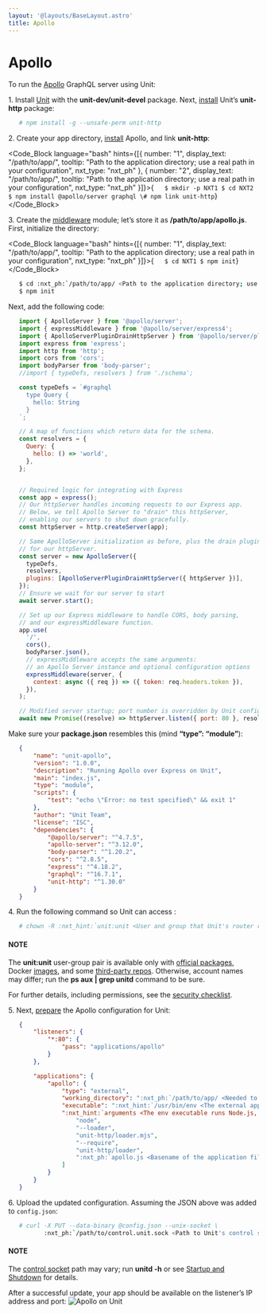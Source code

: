 ```yaml
---
layout: '@layouts/BaseLayout.astro'
title: Apollo
---
```

# Apollo

To run the [Apollo](https://www.apollographql.com) GraphQL server using Unit:

1\. Install [Unit](../installation.md#installation-precomp-pkgs) with the **unit-dev/unit-devel** package.  Next, [install](../installation.md#installation-nodejs-package) Unit’s **unit-http** package:

```bash
   # npm install -g --unsafe-perm unit-http
```

2\. Create your app directory, [install](https://expressjs.com/en/starter/installing.html) Apollo, and link **unit-http**:

<Code_Block language="bash" hints={[{ number: "1", display_text: "/path/to/app/", tooltip: "Path to the application directory; use a real path in your configuration", nxt_type: "nxt_ph" }, { number: "2", display_text: "/path/to/app/", tooltip: "Path to the application directory; use a real path in your configuration", nxt_type: "nxt_ph" }]}>{`   $ mkdir -p NXT1
   $ cd NXT2
   $ npm install @apollo/server graphql
   \# npm link unit-http`}</Code_Block>

3\. Create the [middleware](https://www.apollographql.com/docs/apollo-server/api/express-middleware/) module; let’s store it as **/path/to/app/apollo.js**. First, initialize the directory:

<Code_Block language="bash" hints={[{ number: "1", display_text: "/path/to/app/", tooltip: "Path to the application directory; use a real path in your configuration", nxt_type: "nxt_ph" }]}>{`   $ cd NXT1
   $ npm init`}</Code_Block>

```bash
   $ cd :nxt_ph:`/path/to/app/ <Path to the application directory; use a real path in your configuration>`
   $ npm init
```

Next, add the following code:

```javascript
   import { ApolloServer } from '@apollo/server';
   import { expressMiddleware } from '@apollo/server/express4';
   import { ApolloServerPluginDrainHttpServer } from '@apollo/server/plugin/drainHttpServer';
   import express from 'express';
   import http from 'http';
   import cors from 'cors';
   import bodyParser from 'body-parser';
   //import { typeDefs, resolvers } from './schema';

   const typeDefs = `#graphql
     type Query {
       hello: String
     }
   `;

   // A map of functions which return data for the schema.
   const resolvers = {
     Query: {
       hello: () => 'world',
     },
   };


   // Required logic for integrating with Express
   const app = express();
   // Our httpServer handles incoming requests to our Express app.
   // Below, we tell Apollo Server to "drain" this httpServer,
   // enabling our servers to shut down gracefully.
   const httpServer = http.createServer(app);

   // Same ApolloServer initialization as before, plus the drain plugin
   // for our httpServer.
   const server = new ApolloServer({
     typeDefs,
     resolvers,
     plugins: [ApolloServerPluginDrainHttpServer({ httpServer })],
   });
   // Ensure we wait for our server to start
   await server.start();

   // Set up our Express middleware to handle CORS, body parsing,
   // and our expressMiddleware function.
   app.use(
     '/',
     cors(),
     bodyParser.json(),
     // expressMiddleware accepts the same arguments:
     // an Apollo Server instance and optional configuration options
     expressMiddleware(server, {
       context: async ({ req }) => ({ token: req.headers.token }),
     }),
   );

   // Modified server startup; port number is overridden by Unit config
   await new Promise((resolve) => httpServer.listen({ port: 80 }, resolve));
```

Make sure your **package.json** resembles this (mind **“type”: “module”**):

```json
   {
       "name": "unit-apollo",
       "version": "1.0.0",
       "description": "Running Apollo over Express on Unit",
       "main": "index.js",
       "type": "module",
       "scripts": {
           "test": "echo \"Error: no test specified\" && exit 1"
       },
       "author": "Unit Team",
       "license": "ISC",
       "dependencies": {
           "@apollo/server": "^4.7.5",
           "apollo-server": "^3.12.0",
           "body-parser": "^1.20.2",
           "cors": "^2.8.5",
           "express": "^4.18.2",
           "graphql": "^16.7.1",
           "unit-http": "^1.30.0"
       }
   }
```

4\. Run the following command so Unit can access :

```bash
   # chown -R :nxt_hint:`unit:unit <User and group that Unit's router runs as by default>` :nxt_ph:`/path/to/app/ <Path to the application files such as /data/www/app/; use a real path in your commands>`
```

#### NOTE

The **unit:unit** user-group pair is available only with [official packages](../installation.md#installation-precomp-pkgs), Docker [images](../installation.md#installation-docker), and some [third-party repos](../installation.md#installation-community-repos).  Otherwise, account names may differ; run the **ps aux \| grep unitd** command to be sure.

For further details, including permissions, see the [security checklist](security.md#security-apps).

5\. Next, [prepare](../configuration.md#configuration-nodejs) the Apollo configuration for Unit:

```json
   {
       "listeners": {
           "*:80": {
               "pass": "applications/apollo"
           }
       },

       "applications": {
           "apollo": {
               "type": "external",
               "working_directory": ":nxt_ph:`/path/to/app/ <Needed to use the installed NPM modules; use a real path in your configuration>`",
               "executable": ":nxt_hint:`/usr/bin/env <The external app type allows to run arbitrary executables, provided they establish communication with Unit>`",
               ":nxt_hint:`arguments <The env executable runs Node.js, supplying Unit's loader module and your app code as arguments>`": [
                   "node",
                   "--loader",
                   "unit-http/loader.mjs",
                   "--require",
                   "unit-http/loader",
                   ":nxt_ph:`apollo.js <Basename of the application file; be sure to make it executable>`"
               ]
           }
       }
   }
```

6\. Upload the updated configuration.  Assuming the JSON above was added to `config.json`:

```bash
   # curl -X PUT --data-binary @config.json --unix-socket \
          :nxt_ph:`/path/to/control.unit.sock <Path to Unit's control socket in your installation>` :nxt_hint:`http://localhost/config/ <Path to the config section in Unit's control API>`
```

#### NOTE

The [control socket](../controlapi.md#configuration-socket) path may vary; run **unitd -h** or see [Startup and Shutdown](source.md#source-startup) for details.

After a successful update, your app should be available on the listener’s IP address and port: ![Apollo on Unit](/apollo.png)